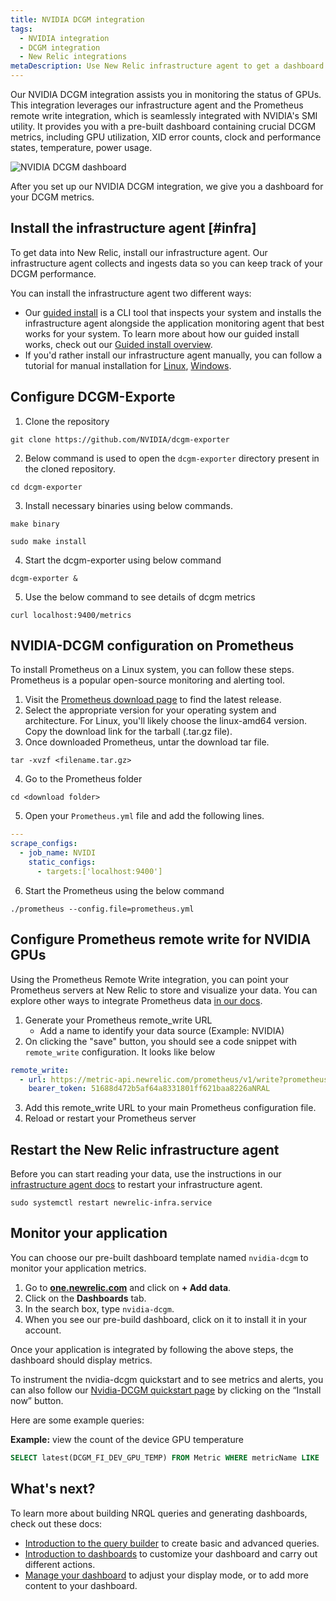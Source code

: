```yaml
---
title: NVIDIA DCGM integration
tags:
  - NVIDIA integration
  - DCGM integration
  - New Relic integrations
metaDescription: Use New Relic infrastructure agent to get a dashboard with DCGM metrics.
---
```


Our NVIDIA DCGM integration assists you in monitoring the status of GPUs. This integration leverages our infrastructure agent and the Prometheus remote write integration, which is seamlessly integrated with NVIDIA's SMI utility. It provides you with a pre-built dashboard containing crucial DCGM metrics, including GPU utilization, XID error counts, clock and performance states, temperature, power usage.

<img
    title="NVIDIA DCGM dashboard"
    alt="NVIDIA DCGM dashboard"
    src={infrastructureNVIDIADCGMDashboard}
/>

<figcaption>
After you set up our NVIDIA DCGM integration, we give you a dashboard for your DCGM metrics.
</figcaption>

## Install the infrastructure agent [#infra]

To get data into New Relic, install our infrastructure agent. Our infrastructure agent collects and ingests data so you can keep track of your DCGM performance.

You can install the infrastructure agent two different ways:

* Our [guided install](https://one.newrelic.com/nr1-core?state=4f81feab-35f7-e97e-9903-52510f8542bd) is a CLI tool that inspects your system and installs the infrastructure agent alongside the application monitoring agent that best works for your system. To learn more about how our guided install works, check out our [Guided install overview](/docs/infrastructure/host-integrations/installation/new-relic-guided-install-overview).
* If you'd rather install our infrastructure agent manually, you can follow a tutorial for manual installation for [Linux](/docs/infrastructure/install-infrastructure-agent/linux-installation/install-infrastructure-monitoring-agent-linux), [Windows](/docs/infrastructure/install-infrastructure-agent/windows-installation/install-infrastructure-monitoring-agent-windows/).

## Configure DCGM-Exporte
1. Clone the repository
```
git clone https://github.com/NVIDIA/dcgm-exporter
```
2. Below command is used to open the `dcgm-exporter` directory present in the cloned repository.
```
cd dcgm-exporter
```
3. Install necessary binaries using below commands.
```
make binary
```

```
sudo make install
```
4. Start the dcgm-exporter using below command
```
dcgm-exporter &
```
5. Use the below command to see details of dcgm metrics 
```
curl localhost:9400/metrics
```

## NVIDIA-DCGM configuration on Prometheus

To install Prometheus on a Linux system, you can follow these steps. Prometheus is a popular open-source monitoring and alerting tool.

1. Visit the [Prometheus download page](https://prometheus.io/download/) to find the latest release.
2. Select the appropriate version for your operating system and architecture. For Linux, you'll likely choose the linux-amd64 version. Copy the download link for the tarball (.tar.gz file).
3. Once downloaded Prometheus, untar the download tar file.
```shell
tar -xvzf <filename.tar.gz>
```
4. Go to the Prometheus folder
```shell
cd <download folder>
```
5. Open your `Prometheus.yml` file and add the following lines.
```yml
---
scrape_configs:
  - job_name: NVIDI
    static_configs:
      - targets:['localhost:9400']
```
6. Start the Prometheus using the below command
```shell
./prometheus --config.file=prometheus.yml
```

## Configure Prometheus remote write for NVIDIA GPUs

Using the Prometheus Remote Write integration, you can point your Prometheus servers at New Relic to store and visualize your data. You can explore other ways to integrate Prometheus data [in our docs](https://docs.newrelic.com/docs/integrations/prometheus-integrations/get-started/send-prometheus-metric-data-new-relic/).
1. Generate your Prometheus remote_write URL
   * Add a name to identify your data source (Example: NVIDIA)
2. On clicking the "save" button, you should see a code snippet with `remote_write` configuration. It looks like below

```yml
remote_write:
  - url: https://metric-api.newrelic.com/prometheus/v1/write?prometheus_server=NVIDIA
    bearer_token: 51688d472b5af64a8331801ff621baa8226aNRAL
```
3. Add this remote_write URL to your main Prometheus configuration file.
4. Reload or restart your Prometheus server

## Restart the New Relic infrastructure agent
Before you can start reading your data, use the instructions in our [infrastructure agent docs](/docs/infrastructure/install-infrastructure-agent/manage-your-agent/start-stop-restart-infrastructure-agent/) to restart your infrastructure agent.

```shell
sudo systemctl restart newrelic-infra.service
```
## Monitor your application

You can choose our pre-built dashboard template named `nvidia-dcgm` to monitor your application metrics.

1. Go to **[one.newrelic.com](https://one.newrelic.com/)** and click on **+ Add data**.
2.  Click on the **Dashboards** tab.
3.  In the search box, type `nvidia-dcgm`.
4.  When you see our pre-build dashboard, click on it to install it in your account.

Once your application is integrated by following the above steps, the dashboard should display metrics.

To instrument the nvidia-dcgm quickstart and to see metrics and alerts, you can also follow our [Nvidia-DCGM quickstart page](https://newrelic.com/instant-observability/nvidia-dcgm) by clicking on the “Install now” button.

Here are some example queries:

**Example:** view the count of the device GPU temperature

```sql
SELECT latest(DCGM_FI_DEV_GPU_TEMP) FROM Metric WHERE metricName LIKE 'DCGM_FI_DEV_GPU_TEMP' TIMESERIES
```

## What's next?

To learn more about building NRQL queries and generating dashboards, check out these docs:

* [Introduction to the query builder](/docs/query-your-data/explore-query-data/query-builder/introduction-query-builder) to create basic and advanced queries.
* [Introduction to dashboards](/docs/query-your-data/explore-query-data/dashboards/introduction-dashboards) to customize your dashboard and carry out different actions.
* [Manage your dashboard](/docs/query-your-data/explore-query-data/dashboards/manage-your-dashboard) to adjust your <InlinePopover type="dashboards" /> display mode, or to add more content to your dashboard.
